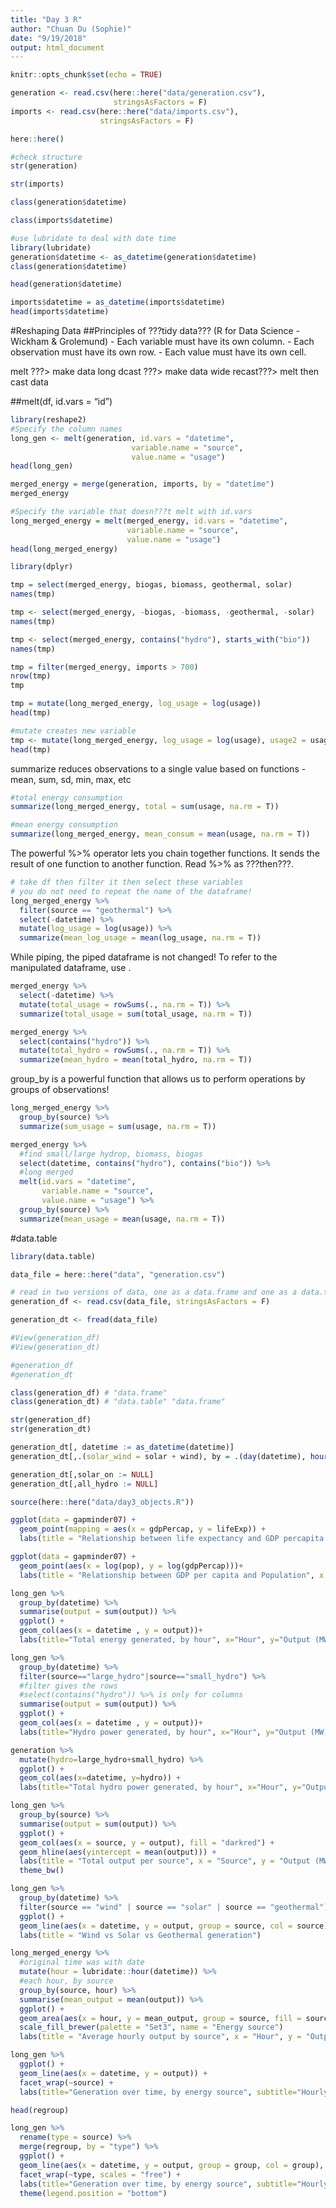 ```yaml
---
title: "Day 3 R"
author: "Chuan Du (Sophie)"
date: "9/19/2018"
output: html_document
---
```


```r
knitr::opts_chunk$set(echo = TRUE)
```

```r
generation <- read.csv(here::here("data/generation.csv"), 
                       stringsAsFactors = F)
imports <- read.csv(here::here("data/imports.csv"), 
                    stringsAsFactors = F)
```

```r
here::here()
```

```r
#check structure
str(generation)
```

```r
str(imports)
```

```r
class(generation$datetime)

class(imports$datetime)
```

```r
#use lubridate to deal with date time
library(lubridate)
generation$datetime <- as_datetime(generation$datetime)
class(generation$datetime)
```

```r
head(generation$datetime)
```

```r
imports$datetime = as_datetime(imports$datetime)
head(imports$datetime)
```

#Reshaping Data
##Principles of ???tidy data??? (R for Data Science - Wickham & Grolemund)
- Each variable must have its own column.
- Each observation must have its own row.
- Each value must have its own cell.


melt ???> make data long
dcast ???> make data wide
recast???> melt then cast data

##melt(df, id.vars = "id")
```r
library(reshape2)
#Specify the column names
long_gen <- melt(generation, id.vars = "datetime",
                           variable.name = "source",
                           value.name = "usage")
head(long_gen)
```

```r
merged_energy = merge(generation, imports, by = "datetime")
merged_energy
```

```r
#Specify the variable that doesn???t melt with id.vars
long_merged_energy = melt(merged_energy, id.vars = "datetime",
                          variable.name = "source",
                          value.name = "usage")
head(long_merged_energy)
```

```r
library(dplyr)
```

```r
tmp = select(merged_energy, biogas, biomass, geothermal, solar)
names(tmp)
```

```r
tmp <- select(merged_energy, -biogas, -biomass, -geothermal, -solar)
names(tmp)
```

```r
tmp <- select(merged_energy, contains("hydro"), starts_with("bio"))
names(tmp)
```

```r
tmp = filter(merged_energy, imports > 700)
nrow(tmp)
tmp
```



```r
tmp = mutate(long_merged_energy, log_usage = log(usage))
head(tmp)
```

```r
#mutate creates new variable
tmp <- mutate(long_merged_energy, log_usage = log(usage), usage2 = usage^2, usage3 = usage^3)
head(tmp)
```

summarize reduces observations to a single value based on functions - mean, sum,  sd, min, max, etc

```r
#total energy consumption
summarize(long_merged_energy, total = sum(usage, na.rm = T))
```

```r
#mean energy consumption
summarize(long_merged_energy, mean_consum = mean(usage, na.rm = T))
```

The powerful %>% operator lets you chain together functions.
It sends the result of one function to another function.
Read %>% as ???then???.


```r
# take df then filter it then select these variables
# you do not need to repeat the name of the dataframe!
long_merged_energy %>% 
  filter(source == "geothermal") %>% 
  select(-datetime) %>% 
  mutate(log_usage = log(usage)) %>% 
  summarize(mean_log_usage = mean(log_usage, na.rm = T))
```

While piping, the piped dataframe is not changed!
To refer to the manipulated dataframe, use .

```r
merged_energy %>% 
  select(-datetime) %>% 
  mutate(total_usage = rowSums(., na.rm = T)) %>% 
  summarize(total_usage = sum(total_usage, na.rm = T))
```

```r
merged_energy %>%
  select(contains("hydro")) %>%
  mutate(total_hydro = rowSums(., na.rm = T)) %>%
  summarize(mean_hydro = mean(total_hydro, na.rm = T))
```

group_by is a powerful function that allows us to perform operations by groups of observations!

```r
long_merged_energy %>% 
  group_by(source) %>% 
  summarize(sum_usage = sum(usage, na.rm = T))
```

```r
merged_energy %>%
  #find small/large hydrop, biomass, biogas
  select(datetime, contains("hydro"), contains("bio")) %>%
  #long merged
  melt(id.vars = "datetime",
       variable.name = "source",
       value.name = "usage") %>%
  group_by(source) %>%
  summarize(mean_usage = mean(usage, na.rm = T))
```

#data.table

```r
library(data.table)
```

```r
data_file = here::here("data", "generation.csv")

# read in two versions of data, one as a data.frame and one as a data.table
generation_df <- read.csv(data_file, stringsAsFactors = F)

generation_dt <- fread(data_file)
```

```r

#View(generation_df)
#View(generation_dt)

#generation_df
#generation_dt

class(generation_df) # "data.frame"
class(generation_dt) # "data.table" "data.frame"

str(generation_df)
str(generation_dt)
```

```r
generation_dt[, datetime := as_datetime(datetime)]
generation_dt[,.(solar_wind = solar + wind), by = .(day(datetime), hour(datetime))]
```

```r
generation_dt[,solar_on := NULL]
generation_dt[,all_hydro := NULL]
```



```r
source(here::here("data/day3_objects.R"))
```

```r
ggplot(data = gapminder07) +
  geom_point(mapping = aes(x = gdpPercap, y = lifeExp)) +
  labs(title = "Relationship between life expectancy and GDP percapita in 2007", x = "GDP percapita", y = "Life expectancy")
```

```r
ggplot(data = gapminder07) +
  geom_point(aes(x = log(pop), y = log(gdpPercap)))+
  labs(title = "Relationship between GDP per capita and Population", x = "Population", y = "GDP per capita")
```

```r
long_gen %>%
  group_by(datetime) %>%
  summarise(output = sum(output)) %>%
  ggplot() +
  geom_col(aes(x = datetime , y = output))+
  labs(title="Total energy generated, by hour", x="Hour", y="Output (MW)")
```

```r
long_gen %>%
  group_by(datetime) %>%
  filter(source=="large_hydro"|source=="small_hydro") %>%
  #filter gives the rows
  #select(contains("hydro")) %>% is only for columns
  summarise(output = sum(output)) %>%
  ggplot() +
  geom_col(aes(x = datetime , y = output))+
  labs(title="Hydro power generated, by hour", x="Hour", y="Output (MW)")
```

```r
generation %>% 
  mutate(hydro=large_hydro+small_hydro) %>%
  ggplot() + 
  geom_col(aes(x=datetime, y=hydro)) + 
  labs(title="Total hydro power generated, by hour", x="Hour", y="Output (MW)")
```

```r
long_gen %>%
  group_by(source) %>%
  summarise(output = sum(output)) %>%
  ggplot() +
  geom_col(aes(x = source, y = output), fill = "darkred") +
  geom_hline(aes(yintercept = mean(output))) +
  labs(title = "Total output per source", x = "Source", y = "Output (MW)") +
  theme_bw()
```

```r
long_gen %>%
  group_by(datetime) %>%
  filter(source == "wind" | source == "solar" | source == "geothermal") %>%
  ggplot() +
  geom_line(aes(x = datetime, y = output, group = source, col = source), size = 1.5) +
  labs(title = "Wind vs Solar vs Geothermal generation")
```

```r
long_merged_energy %>%
  #original time was with date
  mutate(hour = lubridate::hour(datetime)) %>%
  #each hour, by source
  group_by(source, hour) %>%
  summarise(mean_output = mean(output)) %>%
  ggplot() +
  geom_area(aes(x = hour, y = mean_output, group = source, fill = source)) +
  scale_fill_brewer(palette = "Set3", name = "Energy source")
  labs(title = "Average hourly output by source", x = "Hour", y = "Output")
```

```r
long_gen %>%
  ggplot() +
  geom_line(aes(x = datetime, y = output)) +
  facet_wrap(~source) +
  labs(title="Generation over time, by energy source", subtitle="Hourly data from September 3-9, 2018", x="Hour", y="Output (MW)")
```

```r
head(regroup)
```


```r
long_gen %>%
  rename(type = source) %>%
  merge(regroup, by = "type") %>%
  ggplot() +
  geom_line(aes(x = datetime, y = output, group = group, col = group), size = 0.5) +
  facet_wrap(~type, scales = "free") +
  labs(title="Generation over time, by energy source", subtitle="Hourly data from September 3-9, 2018", x="Hour", y="Output (MW)") + 
  theme(legend.position = "bottom")

```






